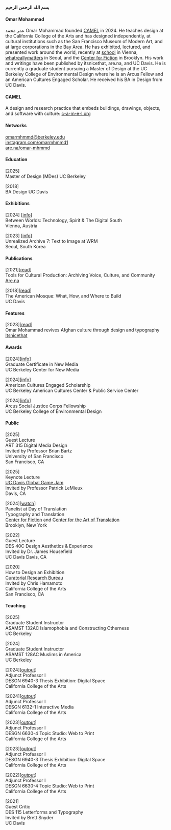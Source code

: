 **بسم الله الرحمن الرحيم**

#### Omar Mohammad
عمر محمد Omar Mohammad founded [CAMEL](https://www.c-a-m-e-l.org/) in 2024. He teaches design at the California College of the Arts and has designed independently, at cultural institutions such as the San Francisco Museum of Modern Art, and at large corporations in the Bay Area. He has exhibited, lectured, and presented work around the world, recently at [school](https://weloveschool.org/performative-screenings/between-worlds) in Vienna, [whatreallymatters](https://unrealizedarchive.com/text-to-image/omar-mohammad/) in Seoul, and the [Center for Fiction](https://www.youtube.com/live/aCglHCuxTLQ) in Brooklyn. His work and writings have been published by itsnicethat, are.na, and UC Davis. He is currently a graduate student pursuing a Master of Design at the UC Berkeley College of Environmental Design where he is an Arcus Fellow and an American Cultures Engaged Scholar. He received his BA in Design from UC Davis. 

#### CAMEL  
A design and research practice that embeds buildings, drawings, objects, and software with culture: [c-a-m-e-l.org](https://www.c-a-m-e-l.org/)

#### Networks  
[omarmhmmd@berkeley.edu](mailto:omarmhmmd@berkeley.edu)  
[instagram.com/omarmhmmd1](https://www.instagram.com/omarmhmmd1/)   
[are.na/omar-mhmmd](https://www.are.na/omar-mhmmd/channels)  

#### Education
[2025]  
Master of Design (MDes) UC Berkeley  

[2018]  
BA Design UC Davis

#### Exhibitions 
[2024] [[info](https://weloveschool.org/performative-screenings/between-worlds)]    
Between Worlds: Technology, Spirit & The Digital South  
Vienna, Austria

[2023] [[info](https://unrealizedarchive.com/text-to-image/omar-mohammad/)]    
Unrealized Archive 7: Text to Image at WRM﻿  
Seoul, South Korea   

#### Publications 
[2021][[read](https://www.are.na/editorial/tools-for-cultural-production-the-practice-of-preserving-voice-culture-and)]   
Tools for Cultural Production: Archiving Voice, Culture, and Community  
[Are.na](https://www.are.na/)

[2018][[read](https://prizedwriting.ucdavis.edu/sites/g/files/dgvnsk15806/files/media/documents/17%E2%80%9318%20MOHAMMAD.pdf)]  
The American Mosque: What, How, and Where to Build   
UC Davis 

#### Features 
[2023][[read](https://www.itsnicethat.com/articles/omar-mohammad-bamyan-project-graphic-design-250423)]   
Omar Mohammad revives Afghan culture through design and typography   
[Itsnicethat](https://www.itsnicethat.com/) 

#### Awards
[2024][[info](https://bcnm.berkeley.edu/academics/31/certificate-in-new-media)]  
Graduate Certificate in New Media  
UC Berkeley Center for New Media

[2024][[info](https://americancultures.berkeley.edu/node/543)]  
American Cultures Engaged Scholarship  
UC Berkeley American Cultures Center & Public Service Center  

[2024][[info](https://ced.berkeley.edu/awards/arcus-social-justice-corps-asjc-fellowship)]  
Arcus Social Justice Corps Fellowship  
UC Berkeley College of Environmental Design

#### Public
[2025]  
Guest Lecture   
ART 315 Digital Media Design  
Invited by Professor Brian Bartz   
University of San Francisco  
San Francisco, CA 

[2025]  
Keynote Lecture  
[UC Davis Global Game Jam](https://globalgamejam.org/jam-sites/2025/uc-davis)   
Invited by Professor Patrick LeMieux  
Davis, CA  

[2024][[watch](https://www.youtube.com/live/aCglHCuxTLQ)]   
Panelist at Day of Translation  
Typography and Translation  
[Center for Fiction](https://centerforfiction.org/event/2024-day-of-translation/) and [Center for the Art of Translation](https://www.catranslation.org/event/day-of-translation-2024/)   
Brooklyn, New York

[2022]  
Guest Lecture   
DES 40C Design Aesthetics & Experience   
Invited by Dr. James Housefield  
UC Davis
Davis, CA  

[2020]  
How to Design an Exhibition    
[Curatorial Research Bureau](https://www.curatorialresearchbureau.org/)  
Invited by Chris Hamamoto  
California College of the Arts  
San Francisco, CA

#### Teaching
[2025]    
Graduate Student Instructor  
ASAMST 132AC Islamophobia and Constructing Otherness  
UC Berkeley

[2024]    
Graduate Student Instructor  
ASAMST 128AC Muslims in America  
UC Berkeley

[2024][[output](https://mfadesign2024.cca.edu/)]  
Adjunct Professor I  
DESGN 6940-3 Thesis Exhibition: Digital Space  
California College of the Arts  

[2024][[output](https://www.are.na/omar-mhmmd/student-work-rmrec15lg5g)]  
Adjunct Professor I  
DESGN 6132-1 Interactive Media  
California College of the Arts  

[2023][[output](https://www.are.na/omar-mhmmd/student-work-rmrec15lg5g)]  
Adjunct Professor I  
DESGN 6630-4 Topic Studio: Web to Print     
California College of the Arts

[2023][[output](https://mfadesign2023.cca.edu/)]  
Adjunct Professor I  
DESGN 6940-3 Thesis Exhibition: Digital Space     
California College of the Arts

[2022][[output](https://www.are.na/omar-mhmmd/student-work-rmrec15lg5g)]  
Adjunct Professor I  
DESGN 6630-4 Topic Studio: Web to Print     
California College of the Arts

[2021]  
Guest Critic  
DES 115 Letterforms and Typography   
Invited by Brett Snyder  
UC Davis




